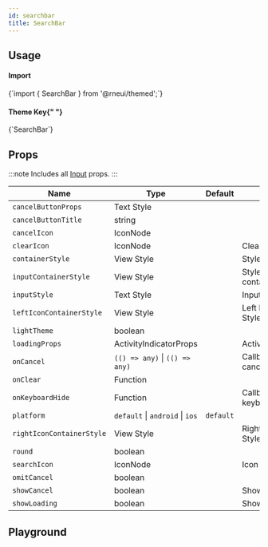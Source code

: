 ```yaml
---
id: searchbar
title: SearchBar
---
```



<IconsStyle />

## Usage

<div class="row inline-flex-center">
  <div class="col col--3">
    <h4>Import</h4>
  </div>
  <div class="col col--9">
    <CodeBlock>{`import { SearchBar } from '@rneui/themed';`}</CodeBlock>
  </div>
  <div class="col col--3">
    <h4>
      Theme Key{" "}
      <a href="../customizing#using-themeprovider">
        <BiInfoCircle />
      </a>
    </h4>
  </div>
  <div class="col col--9">
    <CodeBlock>{`SearchBar`}</CodeBlock>
  </div>
</div>

<Usage />

## Props

:::note
Includes all [Input](input#props) props.
:::

<div class='table-responsive'>

| Name                      | Type                            | Default   | Description                            |
| ------------------------- | ------------------------------- | --------- | -------------------------------------- |
| `cancelButtonProps`       | Text Style                      |           |                                        |
| `cancelButtonTitle`       | string                          |           |                                        |
| `cancelIcon`              | IconNode                        |           |                                        |
| `clearIcon`               | IconNode                        |           | Clear Icon                             |
| `containerStyle`          | View Style                      |           | Style for container                    |
| `inputContainerStyle`     | View Style                      |           | Style for input container              |
| `inputStyle`              | Text Style                      |           | Input Style                            |
| `leftIconContainerStyle`  | View Style                      |           | Left Icon Container Style              |
| `lightTheme`              | boolean                         |           |                                        |
| `loadingProps`            | ActivityIndicatorProps          |           | ActivityIndicatorProps                 |
| `onCancel`                | `(() => any)` \| `(() => any)`  |           | Callback Function on cancel icon press |
| `onClear`                 | Function                        |           |                                        |
| `onKeyboardHide`          | Function                        |           | Callback Function on keyboard hides    |
| `platform`                | `default` \| `android` \| `ios` | `default` |                                        |
| `rightIconContainerStyle` | View Style                      |           | Right Icon Container Style             |
| `round`                   | boolean                         |           |                                        |
| `searchIcon`              | IconNode                        |           | Icon for search                        |
| `omitCancel`              | boolean                         |                      |             |
| `showCancel`              | boolean                         |           | Show cancel                            |
| `showLoading`             | boolean                         |           | Show loading                           |

</div>

## Playground

<Play />
